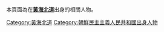 本頁面為在'''[[黃海北道|黃海北道]]'''出身的相關人物。

[[Category:黃海北道|Category:黃海北道]]
[[Category:朝鮮民主主義人民共和國出身人物|Category:朝鮮民主主義人民共和國出身人物]]